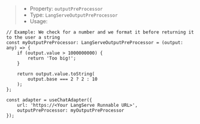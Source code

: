 > * Property: `outputPreProcessor`
> * Type: `LangServeOutputPreProcessor`
> * Usage:

```tsx
// Example: We check for a number and we format it before returning it to the user a string
const myOutputPreProcessor: LangServeOutputPreProcessor = (output: any) => {
    if (output.value > 1000000000) {
        return 'Too big!';
    }

    return output.value.toString(
        output.base === 2 ? 2 : 10
    );
};

const adapter = useChatAdapter({
    url: 'https://<Your LangServe Runnable URL>',
    outputPreProcessor: myOutputPreProcessor
});
```
